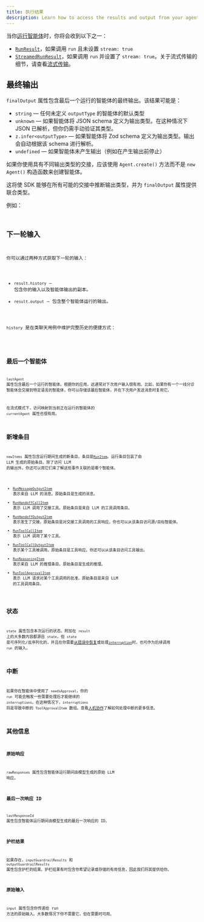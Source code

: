 ```yaml
---
title: 执行结果
description: Learn how to access the results and output from your agent run
---
```



当你[运行智能体](/openai-agents-js/zh/guides/running-agents)时，你将会收到以下之一：

- [`RunResult`](/openai-agents-js/openai/agents/classes/runresult)，如果调用 `run` 且未设置 `stream: true`
- [`StreamedRunResult`](/openai-agents-js/openai/agents/classes/streamedrunresult)，如果调用 `run` 并设置了 `stream: true`。关于流式传输的细节，请查看[流式传输](/openai-agents-js/zh/guides/streaming)。

## 最终输出

`finalOutput` 属性包含最后一个运行的智能体的最终输出。该结果可能是：

- `string` — 任何未定义 `outputType` 的智能体的默认类型
- `unknown` — 如果智能体将 JSON schema 定义为输出类型。在这种情况下 JSON 已解析，但你仍需手动验证其类型。
- `z.infer<outputType>` — 如果智能体将 Zod schema 定义为输出类型。输出会自动根据该 schema 进行解析。
- `undefined` — 如果智能体未产生输出（例如在产生输出前停止）

如果你使用具有不同输出类型的交接，应该使用 `Agent.create()` 方法而不是 `new Agent()` 构造函数来创建智能体。

这将使 SDK 能够在所有可能的交接中推断输出类型，并为 `finalOutput` 属性提供联合类型。

例如：

<Code
  lang="typescript"
  code={handoffFinalOutputTypes}
  title="交接最终输出类型"
/>

## 下一轮输入

你可以通过两种方式获取下一轮的输入：

- `result.history` — 包含你的输入以及智能体输出的副本。
- `result.output` — 包含整个智能体运行的输出。

`history` 是在类聊天用例中维护完整历史的便捷方式：

<Code lang="typescript" code={historyLoop} title="历史循环" />

## 最后一个智能体

`lastAgent` 属性包含最后一个运行的智能体。根据你的应用，这通常对下次用户输入很有用。比如，如果你有一个一线分诊智能体会交接到特定语言的智能体，你可以存储该最后智能体，并在下次用户发送消息时复用它。

在流式模式下，访问映射到当前正在运行的智能体的 `currentAgent` 属性也很有用。

## 新增条目

`newItems` 属性包含运行期间生成的新条目。条目是[`RunItem`](/openai-agents-js/openai/agents/type-aliases/runitem)。运行条目包装了由 LLM 生成的原始条目。除了访问 LLM 的输出外，你还可以用它们来了解这些事件关联的是哪个智能体。

- [`RunMessageOutputItem`](/openai-agents-js/openai/agents/classes/runmessageoutputitem) 表示来自 LLM 的消息。原始条目是生成的消息。
- [`RunHandoffCallItem`](/openai-agents-js/openai/agents/classes/runhandoffcallitem) 表示 LLM 调用了交接工具。原始条目是来自 LLM 的工具调用条目。
- [`RunHandoffOutputItem`](/openai-agents-js/openai/agents/classes/runhandoffoutputitem) 表示发生了交接。原始条目是对交接工具调用的工具响应。你也可以从该条目访问源/目标智能体。
- [`RunToolCallItem`](/openai-agents-js/openai/agents/classes/runtoolcallitem) 表示 LLM 调用了某个工具。
- [`RunToolCallOutputItem`](/openai-agents-js/openai/agents/classes/runtoolcalloutputitem) 表示某个工具被调用。原始条目是工具响应。你还可以从该条目访问工具输出。
- [`RunReasoningItem`](/openai-agents-js/openai/agents/classes/runreasoningitem) 表示来自 LLM 的推理条目。原始条目是生成的推理。
- [`RunToolApprovalItem`](/openai-agents-js/openai/agents/classes/runtoolapprovalitem) 表示 LLM 请求对某个工具调用的批准。原始条目是来自 LLM 的工具调用条目。

## 状态

`state` 属性包含本次运行的状态。附加在 `result` 上的大多数内容都源自 `state`，但 `state` 是可序列化/反序列化的，并且在你需要[从错误中恢复](/openai-agents-js/zh/guides/running-agents#exceptions)或处理[`interruption`](#interruptions)时，也可作为后续调用 `run` 的输入。

## 中断

如果你在智能体中使用了 `needsApproval`，你的 `run` 可能会触发一些需要处理后才能继续的 `interruptions`。在这种情况下，`interruptions` 将是导致中断的 `ToolApprovalItem` 数组。查看[人机协作](/openai-agents-js/zh/guides/human-in-the-loop)了解如何处理中断的更多信息。

## 其他信息

### 原始响应

`rawResponses` 属性包含智能体运行期间由模型生成的原始 LLM 响应。

### 最后一次响应 ID

`lastResponseId` 属性包含智能体运行期间由模型生成的最后一次响应的 ID。

### 护栏结果

如果存在，`inputGuardrailResults` 和 `outputGuardrailResults` 属性包含护栏的结果。护栏结果有时包含你希望记录或存储的有用信息，因此我们将其提供给你。

### 原始输入

`input` 属性包含你传递给 run 方法的原始输入。大多数情况下你不需要它，但在需要时可用。
